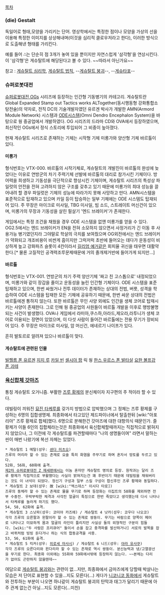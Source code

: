 [[목차]]

=== (die) Gestalt ===
독일어로 형태,모양을 가리키는 단어. 영상학에서는 특정한 점이나 모양을 가상의 선을 이용해 특정한 이미지를 상상해내며(이것을 심리적 클로우저라고 한다), 이러한 방식으로 도출해낸 형태를 가리킨다.

예를 들어 '''∴'''는 단순히 점 3개가 놓여 있을 뿐이지만 자연스럽게 '삼각형'을 연상시킨다. 이 '삼각형'은 게슈탈트에 해당된다고 볼 수 있다. ~~따라서 아닌가요~~

참고 : [[게슈탈트 심리학]], [[게슈탈트 법칙]], --[[게슈탈트 붕괴]]--, --[[게슈타포]]--

=== 슈퍼로봇대전 ===
[[슈퍼로봇대전 OGs]] 시리즈에 등장하는 인간형 기동병기의 카테고리. 게슈탈트란 Global Expanded Stamp out Tactics works ALTogether(동시행동형 강화통합소탕전술)의 약자로, 전직 DC의 기술개발자였던 유르겐 박사가 개발한 AMN(Armord Module Network) 시스템과 [[ODE시스템]](Omni Dendro Encephalon System)을 바탕으로 웡 중공업에서 개발하였다. OG 시리즈의 드라마 CD와 OVA에서 등장하였으며, 최신작인 OGs에서 정식 스토리에 투입되어 그 비중이 높아졌다.

현재 게슈탈트 시리즈로 존재하는 기체는 시작형 기체 미롱가와 양산형 기체 바르톨이 있다.

==== 미롱가 ====
형식번호는 VTX-000. 바르톨의 시작기체로, 게슈탈트의 개발진이 바르톨의 완성에 늦었다는 이유로 연방군의 차기 주력기체 선발에 바르톨의 대리로 참가시킨 기체이다. 방어력을 희생하고 기동성을 극단적으로 향상시킨 기체이며, 게슈탈트 시리즈의 특성상 파일럿의 안전을 전혀 고려하지 않은 구조를 갖추고 있기 때문에 미롱가의 최대 성능을 끌어내려 할 경우 파일럿은 기체의 성능에 따라가지 못해 사망하고 만다. AMN시스템을 표준적으로 탑재하고 있으며 카일 등이 탑승하는 일부 기체에는 ODE 시스템도 탑재되어 있다. 주 무장은 마이크로 미사일, TBG 미사일, 빔 소드, 스트레이트 머신건이 있으며, 미롱가의 무장과 기동성을 살린 필살기 '엔드 브레이커'가 존재한다.

게임에서는 특정 조건을 채웠을 경우 ODE 시스템을 없앤 미롱가를 얻을 수 있다. OG2.5에서는 엔드 브레이커가 EN을 전혀 소모하지 않으면서 사정거리가 긴 이동 후 사용가능 병기였던지라 그야말로 학살의 극치를 보여줬으며 OG외전에서는 엔드 브레이커가 약화되고 개조비용이 비싼게 흠이지만 그럭저럭 초반에 들어오는 데다가 운동성이 비상하게 높고 강화파츠 슬롯이 4칸이라서 [[길리엄 예거]]같은 회피율 귀신을 태우면 대활약한다.[* 물론 고질적인 공격력조루문제때문에 거의 졸개제거반에 들어가게 되지만...]

==== 바르톨 ====
형식번호는 VTX-001. 연방군의 차기 주력 양산기체 '짜고 친 고스톱으로' 내정되었으며, 미롱가와 같이 장갑을 줄이고 운동성을 늘린 인간형 기체이다. ODE 시스템을 표준탑재하고 있으며, 한번 싸웠거나 전투 데이터가 존재하는 상대의 전법, 버릇, 성격을 학습하여 ODE 시스템을 탑재한 모든 기체에 공유하기 때문에, 한번 싸운 상대의 전법은 바르톨에겐 통하지 않는다. 또한 바르톨은 무인 사양 외에도 인간을 생체 코어로 탑재시키는 사양이 존재한다. 그로 인해 웡 중공업의 사원들이 바르톨 개발을 이후로 행방불명되는 사건이 발생했다. OVA나 게임에서 라미아,쿠스하,아라드,제오라,라투니가 생체 코어로 이용되는 장면이 있었으며, 이 다섯 사람이 들어간 바르톨에는 전용 무기가 장비되어 있다. 주 무장은 마이크로 미사일, 암 머신건, 에네르기 나이프가 있다. 

흔히 발토르로 알려져 있으나 바르톨이 맞다.

==== 게슈탈트에 관련된 인물 ====
[[빌헬름 폰 유르겐]]
[[지지 루]]
[[카일 빈]]
[[셀시아 팜]]
릭 웡
[[한스 우르스 폰 발타살]]
[[요한 볼프강 폰 괴테]]
=== [[육신합체 갓마즈]] ===

통칭 게슈탈트 오거니즘. 부활한 [[즈루 황제]]의 분신체이자 지구편의 주 적이라 할 수 있다.

데빌링이 끼워진 [[묘진 타케루]]를 갖가지 방법으로 압박했으며 그 정체는 즈루 황제를 구성하는 6명의 집합생명체. 최종화에서 타고있던 제드파이너에서 탈출한뒤 [wiki:"아포리아" 즈루 황제로 합체]했다. 6명으로 분해한건 갓마즈에 대한 대항의식 때문인가. 즐황제가 이들 6인의 집합체라는것은 최종화에서 육신합체할때까지는 직접적으로 밝혀지지 않았으나, 그 이전에 각 게슈탈트를 파견할때마다 "나의 생명들이여" 라면서 말하는 씬이 매번 나왔기에 복선 자체는 있었다.

 * 게슈탈트 1 메탈(성우: [[센다 미츠오]])
 즈루의 머리라 할 수 있는 존재로 요술 특히 화염을 주무기로 하며 혼자서 망토를 두르고 있다.
 52화, 56화, 60화에 출격.
 [[제2차 슈퍼로봇대전 Z 재세편]]에서는 이놈 혼자만 게슈탈트 명의로 등장. 원작과는 달리 즈루 황제가 직접적으로 부활했다는 사실이 밝혀지는건 꽤 후반이기 때문에 데빌링을 채워버리는 것도 이 녀석이 되었다. 정신기 구성과 일부 스킬 구성이 합신후인 즈루 황제와 동일하다.
 * 게슈탈트 2 보데(성우: 故 [wiki:"엑스데스" 이시다 타로])
 즈루의 동체라 할 수 있는 존재로 물을 무기로 하며 등장화는 이집트의 58화를 제외하면 전부 수중전. 우락부락한 체격과 사각진 얼굴이 특징으로 한번 죽었다고 생각했는데 다시 나타나서 타케루를 놀라게 하기도 했다.
 54, 58, 62화에 출격.
 * 게슈탈트 3 스낫파(성우: 코미야 카즈에) / 게슈탈트 4 낫카(성우: 코우다 나오코)
 각각 즈루의 오른팔과 왼팔이라 할 수 있는 존재로 쌍둥이. 무기는 바람으로 양쪽이 페어로 나타나고 미묘하게 몸과 얼굴의 라인이 틀리지만 사실상 둘의 외형적인 구분이 힘들다. [wiki:"두 사람은 프리큐어" 둘이서 손을 잡고 충격파를 발산하거나] 서로의 발목을 잡고 바퀴처럼 빙빙 돈다거나 하는 식의 합동공격을 사용.
 53, 56, 61화에 출격.
 * 게슈탈트 5 킥커(성우: [[히로세 마사시]]) / 게슈탈트 6 니드(성우: [[야라 유사쿠]])
 각각 즈루의 오른다리와 왼다리라 할 수 있는 존재로 역시 쌍둥이. 분신능력과 냉/고열광선을 무기로 한다. 최종화 이외에는 55화와 59화에서밖에 등장하지 않는다. ~~본체는 다리가 없어도 곤란하지 않을텐데~~


여담으로 [[게슈탈트 붕괴]]와는 관련이 없…지만, 최종화에서 금마즈에게 당할때 박살나는 모습은 저 단어로 표현할 수 있을…지도 모른다(…) 게다가 [[니코니코 동화]]에서 게슈탈트와 전투하는 부분이 나오면 하나같이 게슈탈트 붕괴의 탄막과 태그가 달리기 때문에 아주 관계 없는건 아닐…지도 모른다(…미친)
